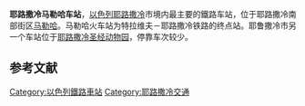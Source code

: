 {{Infobox station
 | name=耶路撒冷馬勒哈車站<br/>Jerusalem Malha Railway Station<br/>תחנת הרכבת ירושלים מלחה
 | type=[[以色列鐵路|以色列鐵路]]
 | image=Malha train station in Jerusalem.JPG
 | image_caption=
 | address= [[以色列|以色列]][[耶路撒冷|耶路撒冷]]
 | coordinates= 
 | line=
 | other=
 | platform=2
 | levels=3
 | tracks=4
 | parking=
 | bicycle=
 | baggage_check=
 | passengers=
 | pass_year=
 | pass_percent=
 | pass_system=
 | opened=2005年6月
 | closed=
 | rebuilt=
 | electrified=
 | ADA=yes
 | code=
 | owned=
 | zone=
 | former=
 | services=
 | mpassengers=
}}
'''耶路撒冷马勒哈车站'''，[[以色列|以色列]][[耶路撒冷|耶路撒冷]]市境内最主要的鐵路车站，位于耶路撒冷南部街区[[马勒哈|马勒哈]]。马勒哈火车站为特拉维夫－耶路撒冷铁路的终点站。耶鲁撒冷市另一个车站位于[[耶路撒冷圣经动物园|耶路撒冷圣经动物园]]，停靠车次较少。


== 参考文献 ==
{{Reflist}}

[[Category:以色列鐵路車站|Category:以色列鐵路車站]]
[[Category:耶路撒冷交通|Category:耶路撒冷交通]]